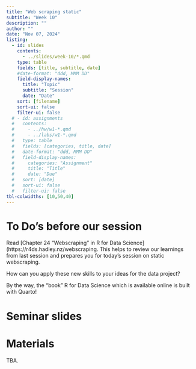 ```yaml
---
title: "Web scraping static"
subtitle: "Week 10"
description: ""
author: ""
date: "Nov 07, 2024"
listing:
  - id: slides
    contents:
      - ../slides/week-10/*.qmd
    type: table
    fields: [title, subtitle, date]
    #date-format: "ddd, MMM DD"
    field-display-names:
      title: "Topic"
      subtitle: "Session"
      date: "Date"
    sort: [filename]
    sort-ui: false
    filter-ui: false
  # - id: assignments
  #   contents:
  #     - ../hw/w1-*.qmd
  #     - ../labs/w1-*.qmd
  #   type: table
  #   fields: [categories, title, date]
  #   date-format: "ddd, MMM DD"
  #   field-display-names:
  #     categories: "Assignment"
  #     title: "Title"
  #     date: "Due"
  #   sort: [date]
  #   sort-ui: false
  #   filter-ui: false
tbl-colwidths: [10,50,40]
---
```


# To Do's before our session

Read [Chapter 24 "Webscraping" in R for Data Science](https://r4ds.hadley.nz/webscraping. This helps to review our learnings from last session and prepares you for today's session on static webscraping. 

How can you apply these new skills to your ideas for the data project? 

By the way, the "book" R for Data Science which is available online is built with Quarto! 

# Seminar slides

::: {#slides}
:::

# Materials

TBA.

